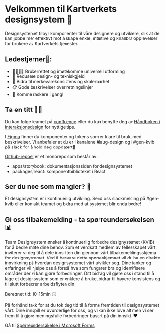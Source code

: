 
<Meta title="Info/Introduksjon" />
<KvibProvider>

# Velkommen til Kartverkets designsystem 🧩

Designsystemet tilbyr komponenter til våre designere og utviklere, slik at de kan jobbe mer effektivt mot å skape enkle, intuitive og knallbra opplevelser for brukere av Kartverkets tjenester.

## Ledestjerner🌟:

- 👨‍👨‍👦‍👦 Brukerrettet og imøtekomme universell utforming
- 💸 Redusere design- og tekniskgjeld
- 🎨 Bidra til merkevarekonsistens og skalerbarhet
- 📋 Gode beskrivelser over retningslinjer
- 🚀 Komme raskere i gang!

## Ta en titt 👩‍💻

Du kan følge teamet på [confluence](https://kartverket.atlassian.net/wiki/spaces/TB/overview?homepageId=325713953) eller du kan benytte deg av [Håndboken i interaksjonsdesign](https://kartverket.atlassian.net/wiki/spaces/UX/overview) for nyttige tips.

I [Figma](https://www.figma.com/file/j0OBUEuQZlrbQOV6ariHTo/Designsystem?type=design&node-id=0-1&t=Er7EiYPjkcDK55oR-0) finner du komponenter og tokens som er klare til bruk, med beskrivelser. Vi anbefaler at du er i kanalene #laug-design og i #gen-kvib på slack for å hold deg oppdatert🧠

[Github-repoet](https://github.com/kartverket/kvib) er et monorepo som består av:

- apps/storybook: dokumentasjonssiden for designsystemet
- packages/react: komponentbiblioteket i React

## Ser du noe som mangler? 💬

Et designsystem er i kontinuerlig utvikling. Send oss slackmelding på #gen-kvib eller kontakt teamet og bidra med at systemet blir enda bedre!

## Gi oss tilbakemelding - ta spørreundersøkelsen 📊

Team Designsystem ønsker å kontinuerlig forbedre designystemet (KVIB) for å bedre møte dine behov. Som et verdsatt medlem av fellesskapet vårt, inviterer vi deg til å dele innsikten din gjennom vårt tilbakemeldingsskjema for designsystemet.
Ved å besvare dette spørreskjemaet vil du ha en direkte innvirkning på hvordan designsystemet vårt utvikler seg. Dine tanker og erfaringer vil hjelpe oss å forstå hva som fungerer bra og identifisere områder der vi kan gjøre forbedringer.
Ditt bidrag vil gjøre oss i stand til å lage et designsystem som er enklere å bruke, bidrar til høyere konsistens og til slutt forbedrer arbeidsflyten din.

Beregnet tid: 10-15min 🕒

På forhånd takk for at du tok deg tid til å forme fremtiden til designsystemet vårt. Dine innspill er uvurderlige for oss, og vi kan ikke love alt men vi ser frem til å gjøre meningsfulle forbedringer basert på din innsikt. ❤

Gå til
[Spørreundersøkelse i Microsoft Forms](https://forms.office.com/Pages/ResponsePage.aspx?id=osh0f85Dskaw6LYwbLpzo2TDj9LhmetKqqmL3qbrXF5UQjVGMkVNVFZFVUQ0WElFNFo1N1dQUFVNRi4u)

</KvibProvider>
